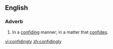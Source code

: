 ==English==
===Adverb===
{{en-adv}}
# In a [[confiding]] manner; in a matter that [[confide]]s.

[[vi:confidingly]]
[[zh:confidingly]]
